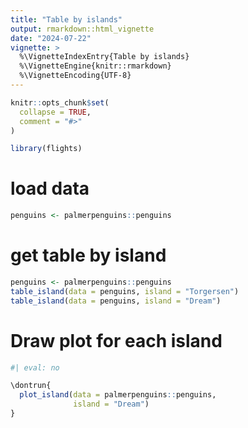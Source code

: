 ```yaml
---
title: "Table by islands"
output: rmarkdown::html_vignette
date: "2024-07-22"
vignette: >
  %\VignetteIndexEntry{Table by islands}
  %\VignetteEngine{knitr::rmarkdown}
  %\VignetteEncoding{UTF-8}
---
```


```r
knitr::opts_chunk$set(
  collapse = TRUE,
  comment = "#>"
)
```

```r
library(flights)
```

<!-- WARNING - This vignette is generated by {fusen} from dev/flat_penguins.Rmd: do not edit by hand -->



<!--
 You need to run the 'description' chunk in the '0-dev_history.Rmd' file before continuing your code there.
-->

# load data
```r
penguins <- palmerpenguins::penguins
```



# get table by island

```r
penguins <- palmerpenguins::penguins
table_island(data = penguins, island = "Torgersen")
table_island(data = penguins, island = "Dream")
```





# Draw plot for each island


```r
#| eval: no

\dontrun{
  plot_island(data = palmerpenguins::penguins,
              island = "Dream")
}
```


